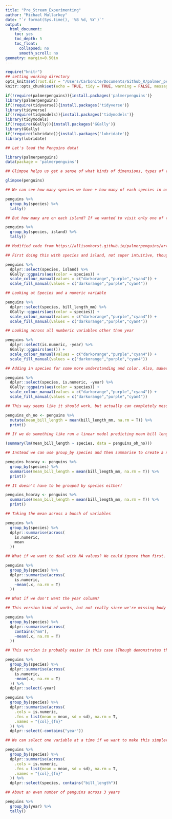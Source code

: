 ```yaml
---
title: "Pre_Stream_Experimenting"
author: "Michael Mullarkey"
date: "`r format(Sys.time(), '%B %d, %Y')`"
output:
  html_document:
    toc: yes
    toc_depth: 5
    toc_float:
      collapsed: no
      smooth_scroll: no
geometry: margin=0.50in
---
```


```r
require("knitr")
## setting working directory
opts_knit$set(root.dir = "/Users/Carbonite/Documents/Github_R/palmer_penguins_example") ## Will need to change across computers
knitr::opts_chunk$set(echo = TRUE, tidy = TRUE, warning = FALSE, message = FALSE, include = FALSE)

```

```r

if(!require(palmerpenguins)){install.packages('palmerpenguins')}
library(palmerpenguins)
if(!require(tidyverse)){install.packages('tidyverse')}
library(tidyverse)
if(!require(tidymodels)){install.packages('tidymodels')}
library(tidymodels)
if(!require(GGally)){install.packages('GGally')}
library(GGally)
if(!require(lubridate)){install.packages('lubridate')}
library(lubridate)

```

```r

## Let's load the Penguins data!

library(palmerpenguins)
data(package = 'palmerpenguins')

## Glimpse helps us get a sense of what kinds of dimensions, types of variables, and responses we have in our data frame

glimpse(penguins)

```

```r

## We can see how many species we have + how many of each species in our dataset

penguins %>% 
  group_by(species) %>% 
  tally()

## But how many are on each island? If we wanted to visit only one of the islands, what would be best for our penguin seeing buck?

penguins %>% 
  group_by(species, island) %>% 
  tally()

```

```r

## Modified code from https://allisonhorst.github.io/palmerpenguins/articles/intro.html

## First doing this with species and island, not super intuitive, though bottom left column is basically what we get with our group_by above

penguins %>%
  dplyr::select(species, island) %>%
  GGally::ggpairs(aes(color = species)) +
  scale_colour_manual(values = c("darkorange","purple","cyan4")) +
  scale_fill_manual(values = c("darkorange","purple","cyan4"))

```


```r
## Looking at Species and a numeric variable

penguins %>%
  dplyr::select(species, bill_length_mm) %>%
  GGally::ggpairs(aes(color = species)) +
  scale_colour_manual(values = c("darkorange","purple","cyan4")) +
  scale_fill_manual(values = c("darkorange","purple","cyan4"))

## Looking across all numberic variables other than year

penguins %>%
  dplyr::select(is.numeric, -year) %>%
  GGally::ggpairs(aes()) +
  scale_colour_manual(values = c("darkorange","purple","cyan4")) +
  scale_fill_manual(values = c("darkorange","purple","cyan4"))

## Adding in species for some more understanding and color. Also, makes more sense to have categorical variable first rather than last or in the middle for aesthetic purposes.

penguins %>%
  dplyr::select(species, is.numeric, -year) %>%
  GGally::ggpairs(aes(color = species)) +
  scale_colour_manual(values = c("darkorange","purple","cyan4")) +
  scale_fill_manual(values = c("darkorange","purple","cyan4"))

```
```r

## This way seems like it should work, but actually can completely mess up your data/make it not tidy

penguins_oh_no <- penguins %>% 
  mutate(mean_bill_length = mean(bill_length_mm, na.rm = T)) %>% 
  print()

## If we do something like run a linear model predicting mean bill length (which we wouldn't do, but it's a useful illustration) we'll think we're looking at something measured 344 times

(summary(lm(mean_bill_length ~ species, data = penguins_oh_no)))

## Instead we can use group_by species and then summarise to create a new tibble that's more useful

penguins_hooray <- penguins %>% 
  group_by(species) %>% 
  summarise(mean_bill_length = mean(bill_length_mm, na.rm = T)) %>% 
  print()

## It doesn't have to be grouped by species either!

penguins_hooray <- penguins %>% 
  summarise(mean_bill_length = mean(bill_length_mm, na.rm = T)) %>% 
  print()

```


```r

## Taking the mean across a bunch of variables

penguins %>% 
  group_by(species) %>% 
  dplyr::summarise(across(
    is.numeric,
    mean
  ))

## What if we want to deal with NA values? We could ignore them first. We could also impute data, but probably makes more sense to talk about that in a later stream

penguins %>% 
  group_by(species) %>% 
  dplyr::summarise(across(
    is.numeric,
    ~mean(.x, na.rm = T)
  ))

## What if we don't want the year column?

## This version kind of works, but not really since we're missing body mass now

penguins %>% 
  group_by(species) %>% 
  dplyr::summarise(across(
    contains("mm"),
    ~mean(.x, na.rm = T)
  ))

## This version is probably easier in this case (Though demonstrates that there are a lot of ways to solve any problem in R)

penguins %>% 
  group_by(species) %>% 
  dplyr::summarise(across(
    is.numeric,
    ~mean(.x, na.rm = T)
  )) %>% 
  dplyr::select(-year)

```

```r

penguins %>% 
  group_by(species) %>% 
  dplyr::summarise(across(
    .cols = is.numeric,
    .fns = list(mean = mean, sd = sd), na.rm = T,
    .names = "{col}_{fn}"
  )) %>% 
  dplyr::select(-contains("year"))

## We can select one variable at a time if we want to make this simpler/easier to read

penguins %>% 
  group_by(species) %>% 
  dplyr::summarise(across(
    .cols = is.numeric,
    .fns = list(mean = mean, sd = sd), na.rm = T,
    .names = "{col}_{fn}"
  )) %>% 
  dplyr::select(species, contains("bill_length")) 

```
```r

## About an even number of penguins across 3 years

penguins %>% 
  group_by(year) %>% 
  tally()

```

